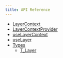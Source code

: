 ```yaml
---
title: API Reference
---
```


- [LayerContext](/layers/api/LayerContext)
- [LayerContextProvider](/layers/api/LayerContextProvider)
- [useLayerContext](/layers/api/useLayerContext)
- [useLayer](/layers/api/useLayer)
- [Types](/layers/api/types)
  - [T_Layer](/layers/api/types/T_Layer)

